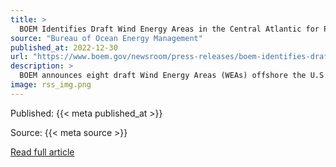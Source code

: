 ```yaml
---
title: >
  BOEM Identifies Draft Wind Energy Areas in the Central Atlantic for Public Review and Comment
source: "Bureau of Ocean Energy Management"
published_at: 2022-12-30
url: "https://www.boem.gov/newsroom/press-releases/boem-identifies-draft-wind-energy-areas-central-atlantic-public-review-and"
description: >
  BOEM announces eight draft Wind Energy Areas (WEAs) offshore the U.S. central Atlantic coast for public review and comment.
image: rss_img.png
---
```



  Published: {{< meta published_at >}}
  

  Source: {{< meta source >}}
  

  [Read full article]({{< meta url >}}){target='blank'}
  

